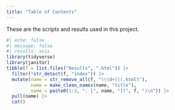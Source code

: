 ```yaml
---
title: "Table of Contents"
---
```


These are the scripts and results used in this project.

```r
#| echo: false
#| message: false
#| results: asis
library(tidyverse)
library(janitor)
tibble(f = list.files("Results", ".html")) |>
  filter(!str_detect(f, "index")) |>
  mutate(name = str_remove_all(f, "(\\d+)|(.html)"),
         name = make_clean_names(name, "title"),
         name = paste0(1:3, ". [", name, "](", f, ")\n")) |>
  pull(name) |>
  cat()
```

